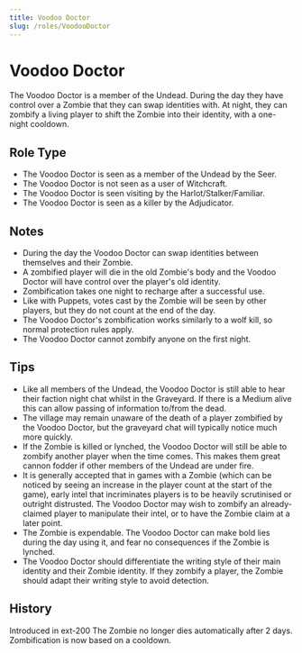 ```yaml
---
title: Voodoo Doctor
slug: /roles/VoodooDoctor
---
```


# Voodoo Doctor

The Voodoo Doctor is a member of the Undead. During the day they have control over a Zombie that they can swap identities with. At night, they can zombify a living player to shift the Zombie into their identity, with a one-night cooldown.

## Role Type

- The Voodoo Doctor is seen as a member of the Undead by the Seer.
- The Voodoo Doctor is not seen as a user of Witchcraft.
- The Voodoo Doctor is seen visiting by the Harlot/Stalker/Familiar.
- The Voodoo Doctor is seen as a killer by the Adjudicator.

## Notes

- During the day the Voodoo Doctor can swap identities between themselves and their Zombie.
- A zombified player will die in the old Zombie's body and the Voodoo Doctor will have control over the player's old identity.
- Zombification takes one night to recharge after a successful use.
- Like with Puppets, votes cast by the Zombie will be seen by other players, but they do not count at the end of the day.
- The Voodoo Doctor's zombification works similarly to a wolf kill, so normal protection rules apply.
- The Voodoo Doctor cannot zombify anyone on the first night.

## Tips

- Like all members of the Undead, the Voodoo Doctor is still able to hear their faction night chat whilst in the Graveyard. If there is a Medium alive this can allow passing of information to/from the dead.
- The village may remain unaware of the death of a player zombified by the Voodoo Doctor, but the graveyard chat will typically notice much more quickly.
- If the Zombie is killed or lynched, the Voodoo Doctor will still be able to zombify another player when the time comes. This makes them great cannon fodder if other members of the Undead are under fire.
- It is generally accepted that in games with a Zombie (which can be noticed by seeing an increase in the player count at the start of the game), early intel that incriminates players is to be heavily scrutinised or outright distrusted. The Voodoo Doctor may wish to zombify an already-claimed player to manipulate their intel, or to have the Zombie claim at a later point.
- The Zombie is expendable. The Voodoo Doctor can make bold lies during the day using it, and fear no consequences if the Zombie is lynched.
- The Voodoo Doctor should differentiate the writing style of their main identity and their Zombie identity. If they zombify a player, the Zombie should adapt their writing style to avoid detection.

## History

<timeline lineColor="white">
  <event interval="2018-01-01">Introduced in ext-200</event>
  <event interval="2020-08-01">
    The Zombie no longer dies automatically after 2 days. Zombification is now
    based on a cooldown.
  </event>
</timeline>
